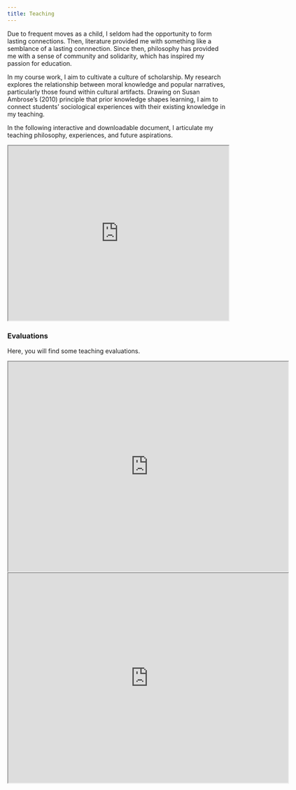 ```yaml
---
title: Teaching
---
```


Due to frequent moves as a child, I seldom had the opportunity to form lasting connections. Then, literature provided me with something like a semblance of a lasting connnection. Since then, philosophy has provided me with a sense of community and solidarity, which has inspired my passion for education.

In my course work, I aim to cultivate a culture of scholarship. My research explores the relationship between moral knowledge and popular narratives, particularly those found within cultural artifacts. Drawing on Susan Ambrose's (2010) principle that prior knowledge shapes learning, I aim to connect students' sociological experiences with their existing knowledge in my teaching.

In the following interactive and downloadable document, I articulate my teaching philosophy, experiences, and future aspirations.

<iframe src="https://drive.google.com/file/d/1lDecZ02fzlXOGm9aaTm3ksRETKfEfuZP/preview" width="100%" height="400px" allow="autoplay"></iframe>

### Evaluations

Here, you will find some teaching evaluations.

<iframe src="https://drive.google.com/file/d/1mxm8UtCGzJS65FvbBT6yDPV-Nm48iCCn/preview" width="640" height="480" allow="autoplay"></iframe>

<iframe src="https://drive.google.com/file/d/117wesKJeyP3903hMyjUARxxx7bs9CFG5/preview" width="640" height="480" allow="autoplay"></iframe>
